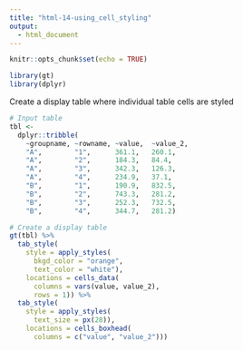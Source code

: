 ```yaml
---
title: "html-14-using_cell_styling"
output:
  - html_document
---
```


```r
knitr::opts_chunk$set(echo = TRUE)

library(gt)
library(dplyr)
```

Create a display table where individual table cells are styled

```r
# Input table
tbl <-
  dplyr::tribble(
    ~groupname, ~rowname, ~value,  ~value_2,
    "A",        "1",      361.1,   260.1,
    "A",        "2",      184.3,   84.4,
    "A",        "3",      342.3,   126.3,
    "A",        "4",      234.9,   37.1,
    "B",        "1",      190.9,   832.5,
    "B",        "2",      743.3,   281.2,
    "B",        "3",      252.3,   732.5,
    "B",        "4",      344.7,   281.2)
```

```r
# Create a display table
gt(tbl) %>%
  tab_style(
    style = apply_styles(
      bkgd_color = "orange",
      text_color = "white"),
    locations = cells_data(
      columns = vars(value, value_2),
      rows = 1)) %>%
  tab_style(
    style = apply_styles(
      text_size = px(28)),
    locations = cells_boxhead(
      columns = c("value", "value_2")))
```
